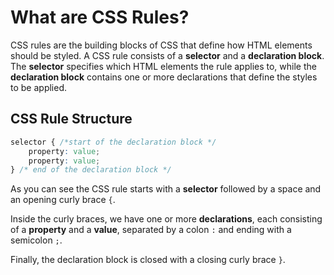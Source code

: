 # What are CSS Rules?
CSS rules are the building blocks of CSS that define how HTML elements should be styled. A CSS rule consists of a **selector** and a **declaration block**. The **selector** specifies which HTML elements the rule applies to, while the **declaration block** contains one or more declarations that define the styles to be applied.

## CSS Rule Structure
```css
selector { /*start of the declaration block */ 
    property: value;
    property: value;
} /* end of the declaration block */
```

As you can see the CSS rule starts with a **selector** followed by a space and an opening curly brace `{`. 

Inside the curly braces, we have one or more **declarations**, each consisting of a **property** and a **value**, separated by a colon `:` and ending with a semicolon `;`. 

Finally, the declaration block is closed with a closing curly brace `}`.